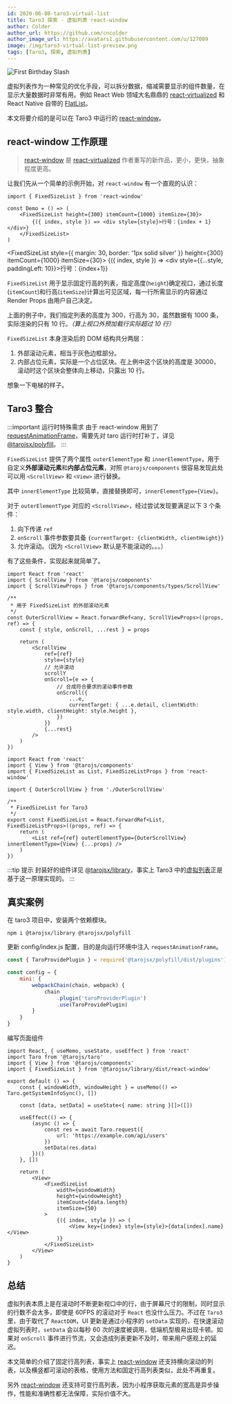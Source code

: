 ```yaml
---
id: 2020-06-08-taro3-virtual-list
title: Taro3 探索 - 虚拟列表 react-window
author: Colder
author_url: https://github.com/cncolder
author_image_url: https://avatars1.githubusercontent.com/u/127009
image: /img/taro3-virtual-list-preview.png
tags: [Taro3, 探索, 虚拟列表]
---
```


![First Birthday Slash](/img/taro3-virtual-list-preview.png)

虚拟列表作为一种常见的优化手段，可以拆分数据，缩减需要显示的组件数量，在显示大量数据时非常有用。例如 React Web 领域大名鼎鼎的 [react-virtualized](https://github.com/bvaughn/react-virtualized) 和 React Native 自带的 [FlatList](https://reactnative.cn/docs/flatlist)。

本文将要介绍的是可以在 Taro3 中运行的 [react-window](https://github.com/bvaughn/react-window)。

<!-- truncate -->

## react-window 工作原理

> [react-window](https://github.com/bvaughn/react-window) 是 [react-virtualized](https://github.com/bvaughn/react-virtualized) 作者重写的新作品，更小，更快，抽象程度更高。

让我们先从一个简单的示例开始，对 `react-window` 有一个直观的认识：

```tsx {4}
import { FixedSizeList } from 'react-window'

const Demo = () => (
    <FixedSizeList height={300} itemCount={1000} itemSize={30}>
        {({ index, style }) => <div style={style}>行号：{index + 1}</div>}
    </FixedSizeList>
)
```


<FixedSizeList style={{ margin: 30, border: '1px solid silver' }}  height={300} itemCount={1000} itemSize={30}>
    {({ index, style }) => <div style={{...style, paddingLeft: 10}}>行号：{index+1}</div>}
</FixedSizeList>

`FixedSizeList` 用于显示固定行高的列表，指定高度(`height`)确定视口，通过长度(`itemCount`)和行高(`itemSize`)计算出可见区域，每一行所需显示的内容通过 Render Props 由用户自己决定。

上面的例子中，我们指定列表的高度为 300，行高为 30，虽然数据有 1000 条，实际渲染的只有 10 行。_（算上视口外预加载行实际超过 10 行）_

`FixedSizeList` 本身渲染后的 DOM 结构共分两层：
1. 外部滚动元素，相当于灰色边框部分。
2. 内部占位元素，实际是一个占位区块。在上例中这个区块的高度是 30000，滚动时这个区块会整体向上移动，只露出 10 行。

想象一下电梯的样子。

## Taro3 整合

:::important 运行时特殊需求
由于 react-window 用到了 [requestAnimationFrame](https://github.com/bvaughn/react-window/blob/master/src/timer.js)，需要先对 taro 运行时打补丁，详见 [@tarojsx/polyfill](https://github.com/tarojsx/polyfill)。
:::

`FixedSizeList` 提供了两个属性 `outerElementType` 和 `innerElementType`，用于自定义**外部滚动元素**和**内部占位元素**，对照 `@tarojs/components` 很容易发现此处可以用 `<ScrollView>` 和 `<View>` 进行替换。

其中 `innerElementType` 比较简单，直接替换即可，`innerElementType={View}`。

对于 `outerElementType` 对应的 `<ScrollView>`，经过尝试发现要满足以下 3 个条件：
1. 向下传递 `ref`
2. `onScroll` 事件参数要具备 `{currentTarget: {clientWidth, clientHeight}}`
3. 允许滚动。（因为 `<ScrollView>` 默认是不能滚动的。。。）

有了这些条件，实现起来就简单了。

```tsx {13,16,21} title="OuterScrollView.tsx"
import React from 'react'
import { ScrollView } from '@tarojs/components'
import { ScrollViewProps } from '@tarojs/components/types/ScrollView'

/**
 * 用于 FixedSizeList 的外部滚动元素
 */
const OuterScrollView = React.forwardRef<any, ScrollViewProps>((props, ref) => {
    const { style, onScroll, ...rest } = props

    return (
        <ScrollView
            ref={ref}
            style={style}
            // 允许滚动
            scrollY
            onScroll={e => {
                // 合成符合要求的滚动事件参数
                onScroll({
                    ...e,
                    currentTarget: { ...e.detail, clientWidth: style.width, clientHeight: style.height },
                })
            }}
            {...rest}
        />
    )
})
```

```tsx title="FixedSizeList.tsx"
import React from 'react'
import { View } from '@tarojs/components'
import { FixedSizeList as List, FixedSizeListProps } from 'react-window'

import { OuterScrollView } from './OuterScrollView'

/**
 * FixedSizeList for Taro3
 */
export const FixedSizeList = React.forwardRef<List, FixedSizeListProps>((props, ref) => {
    return (
        <List ref={ref} outerElementType={OuterScrollView} innerElementType={View} {...props} />
    )
})
```

:::tip 提示
封装好的组件详见 [@tarojsx/library](https://github.com/tarojsx/library)，事实上 Taro3 中的[虚拟列表](https://taro-docs.jd.com/taro/docs/next/virtual-list)正是基于这一原理实现的。
:::

## 真实案例

在 taro3 项目中，安装两个依赖模块。

`npm i @tarojsx/library @tarojsx/polyfill`

更新 config/index.js 配置，目的是向运行环境中注入 `requestAnimationFrame`。

```js {6-8} title="/config/index.js"
const { TaroProvidePlugin } = require('@tarojsx/polyfill/dist/plugins')

const config = {
    mini: {
        webpackChain(chain, webpack) {
            chain
                .plugin('taroProviderPlugin')
                .use(TaroProvidePlugin)
        }
    }
}
```

编写页面组件

```tsx title="/src/pages/list.tsx"
import React, { useMemo, useState, useEffect } from 'react'
import Taro from '@tarojs/taro'
import { View } from '@tarojs/components'
import { FixedSizeList } from '@tarojsx/library/dist/react-window'

export default () => {
    const { windowWidth, windowHeight } = useMemo(() => Taro.getSystemInfoSync(), [])

    const [data, setData] = useState<{ name: string }[]>([])

    useEffect(() => {
        (async () => {
            const res = await Taro.request({
                url: 'https://example.com/api/users'
            })
            setData(res.data)
        })()
    }, [])

    return (
        <View>
            <FixedSizeList
                width={windowWidth}
                height={windowHeight}
                itemCount={data.length}
                itemSize={50}
            >
                {({ index, style }) => (
                    <View key={index} style={style}>{data[index].name}</View>
                )}
            </FixedSizeList>
        </View>
    )
}
```

## 总结

虚拟列表本质上是在滚动时不断更新视口中的行，由于屏幕尺寸的限制，同时显示的行数不会太多，即使是 60FPS 的滚动对于 `React` 也没什么压力。不过在 `Taro3` 里，由于取代了 `ReactDOM`，UI 更新是通过小程序的 `setData` 实现的，在快速滚动虚拟列表时，`setData` 会以每秒 60 次的速度被调用，低端机型极易出现卡顿。如果对 `onScroll` 事件进行节流，又会造成列表更新不及时，带来用户感观上的延迟。

本文简单的介绍了固定行高列表，事实上 [react-window](https://github.com/bvaughn/react-window) 还支持横向滚动的列表，以及横竖都可滚动的表格，使用方法和固定行高列表类似，此处不再重复。

另外 [react-window](https://github.com/bvaughn/react-window) 还支持可变行高列表，因为小程序获取元素的宽高是异步操作，性能和准确性都无法保障，实际价值不大。

